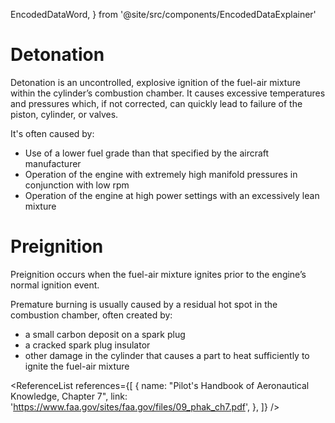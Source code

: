   EncodedDataWord,
} from '@site/src/components/EncodedDataExplainer'

# Detonation

Detonation is an uncontrolled, explosive ignition of the fuel-air mixture within
the cylinder’s combustion chamber. It causes excessive temperatures and
pressures which, if not corrected, can quickly lead to failure of the piston,
cylinder, or valves.

It's often caused by:

- Use of a lower fuel grade than that specified by the aircraft manufacturer
- Operation of the engine with extremely high manifold pressures in conjunction
  with low rpm
- Operation of the engine at high power settings with an excessively lean
  mixture

# Preignition

Preignition occurs when the fuel-air mixture ignites prior to the engine’s
normal ignition event.

Premature burning is usually caused by a residual hot spot in the combustion
chamber, often created by:

- a small carbon deposit on a spark plug
- a cracked spark plug insulator
- other damage in the cylinder that causes a part to heat sufficiently to ignite
  the fuel-air mixture

<ReferenceList
  references={[
    {
      name: "Pilot's Handbook of Aeronautical Knowledge, Chapter 7",
      link: 'https://www.faa.gov/sites/faa.gov/files/09_phak_ch7.pdf',
    },
  ]}
/>
